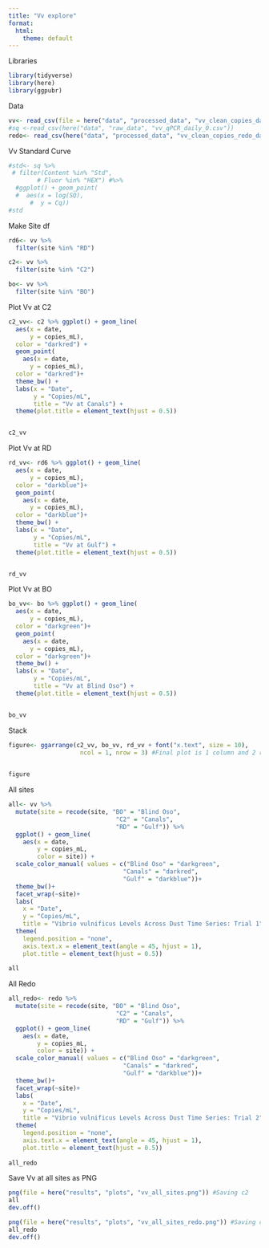 ```yaml
---
title: "Vv explore"
format:
  html:
    theme: default
---
```


Libraries
```r
library(tidyverse)
library(here)
library(ggpubr)
```

Data
```r
vv<- read_csv(file = here("data", "processed_data", "vv_clean_copies_date.csv")) #This file had dates manually added
#sq <-read_csv(here("data", "raw_data", "vv_qPCR_daily_0.csv"))
redo<- read_csv(here("data", "processed_data", "vv_clean_copies_redo_date.csv"))
```

Vv Standard Curve
```r
#std<- sq %>%
 # filter(Content %in% "Std",
        # Fluor %in% "HEX") #%>%
  #ggplot() + geom_point(
  #  aes(x = log(SQ),
      #  y = Cq))
#std
```


Make Site df
```r
rd6<- vv %>%
  filter(site %in% "RD")

c2<- vv %>%
  filter(site %in% "C2")

bo<- vv %>%
  filter(site %in% "BO")
```

Plot Vv at C2
```r
c2_vv<- c2 %>% ggplot() + geom_line(
  aes(x = date,
      y = copies_mL),
  color = "darkred") +
  geom_point(
    aes(x = date,
      y = copies_mL),
  color = "darkred")+
  theme_bw() +
  labs(x = "Date",
       y = "Copies/mL",
       title = "Vv at Canals") +
  theme(plot.title = element_text(hjust = 0.5))


c2_vv
```

Plot Vv at RD
```r
rd_vv<- rd6 %>% ggplot() + geom_line(
  aes(x = date,
      y = copies_mL),
  color = "darkblue")+
  geom_point(
    aes(x = date,
      y = copies_mL),
  color = "darkblue")+
  theme_bw() +
  labs(x = "Date",
       y = "Copies/mL",
       title = "Vv at Gulf") +
  theme(plot.title = element_text(hjust = 0.5))


rd_vv
```

Plot Vv at BO
```r
bo_vv<- bo %>% ggplot() + geom_line(
  aes(x = date,
      y = copies_mL),
  color = "darkgreen")+
  geom_point(
    aes(x = date,
      y = copies_mL),
  color = "darkgreen")+
  theme_bw() +
  labs(x = "Date",
       y = "Copies/mL",
       title = "Vv at Blind Oso") +
  theme(plot.title = element_text(hjust = 0.5))


bo_vv
```
Stack
```r
figure<- ggarrange(c2_vv, bo_vv, rd_vv + font("x.text", size = 10),
                    ncol = 1, nrow = 3) #Final plot is 1 column and 2 rows 

                
figure
```

All sites
```r
all<- vv %>% 
  mutate(site = recode(site, "BO" = "Blind Oso",
                              "C2" = "Canals",
                              "RD" = "Gulf")) %>%
  ggplot() + geom_line(
    aes(x = date,
        y = copies_mL,
        color = site)) + 
  scale_color_manual( values = c("Blind Oso" = "darkgreen",
                                "Canals" = "darkred",
                                "Gulf" = "darkblue"))+
  theme_bw()+
  facet_wrap(~site)+
  labs(
    x = "Date", 
    y = "Copies/mL",
    title = "Vibrio vulnificus Levels Across Dust Time Series: Trial 1")+
  theme(
    legend.position = "none",
    axis.text.x = element_text(angle = 45, hjust = 1),
    plot.title = element_text(hjust = 0.5)) 
  
all
```
All Redo
```r
all_redo<- redo %>% 
  mutate(site = recode(site, "BO" = "Blind Oso",
                              "C2" = "Canals",
                              "RD" = "Gulf")) %>%
  ggplot() + geom_line(
    aes(x = date,
        y = copies_mL,
        color = site)) + 
  scale_color_manual( values = c("Blind Oso" = "darkgreen",
                                "Canals" = "darkred",
                                "Gulf" = "darkblue"))+
  theme_bw()+
  facet_wrap(~site)+
  labs(
    x = "Date", 
    y = "Copies/mL",
    title = "Vibrio vulnificus Levels Across Dust Time Series: Trial 2")+
  theme(
    legend.position = "none",
    axis.text.x = element_text(angle = 45, hjust = 1),
    plot.title = element_text(hjust = 0.5)) 
  
all_redo
```

Save Vv at all sites as PNG
```r
png(file = here("results", "plots", "vv_all_sites.png")) #Saving c2
all
dev.off()

png(file = here("results", "plots", "vv_all_sites_redo.png")) #Saving c2
all_redo
dev.off()

```
